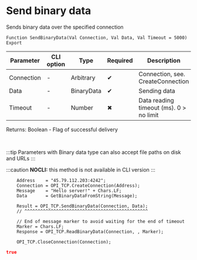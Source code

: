 ﻿---
sidebar_position: 5
description: Send binary data  and other functions to work with TCP in the Open Integration Package, a free open-source integration library for 1C:Enterprise 8, OneScript and CLI
keywords: [1C, 1С, 1С:Enterprise, 1С:Enterprise 8.3, API, Integration, Services, Exchange, OneScript, CLI, TCP]
---


# Send binary data 
 Sends binary data over the specified connection



`Function SendBinaryData(Val Connection, Val Data, Val Timeout = 5000) Export`

  | Parameter | CLI option | Type | Required | Description |
  |-|-|-|-|-|
  | Connection | - | Arbitrary | &#x2714; | Connection, see. CreateConnection |
  | Data | - | BinaryData | &#x2714; | Sending data |
  | Timeout | - | Number | &#x2716; | Data reading timeout (ms). 0 > no limit |

  
  Returns:  Boolean - Flag of successful delivery

<br/>

:::tip
Parameters with Binary data type can also accept file paths on disk and URLs
:::

:::caution
**NOCLI:** this method is not available in CLI version
:::
<br/>



```bsl title="1C:Enterprise/OneScript code example"
    Address    = "45.79.112.203:4242";
    Connection = OPI_TCP.CreateConnection(Address);
    Message    = "Hello server!" + Chars.LF;
    Data       = GetBinaryDataFromString(Message);

    Result = OPI_TCP.SendBinaryData(Connection, Data);
    // ^^^^^^^^^^^^^^^^^^^^^^^^^^^^^^^^^^^^^^^^^^^^^^^

    // End of message marker to avoid waiting for the end of timeout
    Marker = Chars.LF;
    Response = OPI_TCP.ReadBinaryData(Connection, , Marker);

    OPI_TCP.CloseConnection(Connection);
```
 



```json title="Result"
true
```
